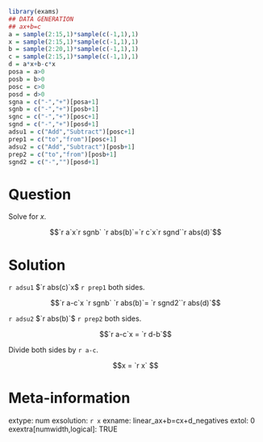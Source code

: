 ```r
library(exams)
## DATA GENERATION
## ax+b=c
a = sample(2:15,1)*sample(c(-1,1),1)
x = sample(2:15,1)*sample(c(-1,1),1)
b = sample(2:20,1)*sample(c(-1,1),1)
c = sample(2:15,1)*sample(c(-1,1),1)
d = a*x+b-c*x
posa = a>0
posb = b>0
posc = c>0
posd = d>0
sgna = c("-","+")[posa+1]
sgnb = c("-","+")[posb+1]
sgnc = c("-","+")[posc+1]
sgnd = c("-","+")[posd+1]
adsu1 = c("Add","Subtract")[posc+1]
prep1 = c("to","from")[posc+1]
adsu2 = c("Add","Subtract")[posb+1]
prep2 = c("to","from")[posb+1]
sgnd2 = c("-","")[posd+1]
```

Question
========

Solve for $x$.

$$`r a`x`r sgnb` `r abs(b)`=`r c`x`r sgnd``r abs(d)`$$

Solution
========

`r adsu1` $`r abs(c)`x$ `r prep1` both sides.

$$`r a-c`x `r sgnb` `r abs(b)`= `r sgnd2``r abs(d)`$$

`r adsu2` $`r abs(b)`$ `r prep2` both sides.

$$`r a-c`x = `r d-b`$$

Divide both sides by `r a-c`.

$$x = `r x` $$


Meta-information
============
extype: num
exsolution: `r x`
exname: linear_ax+b=cx+d_negatives
extol: 0
exextra[numwidth,logical]: TRUE

